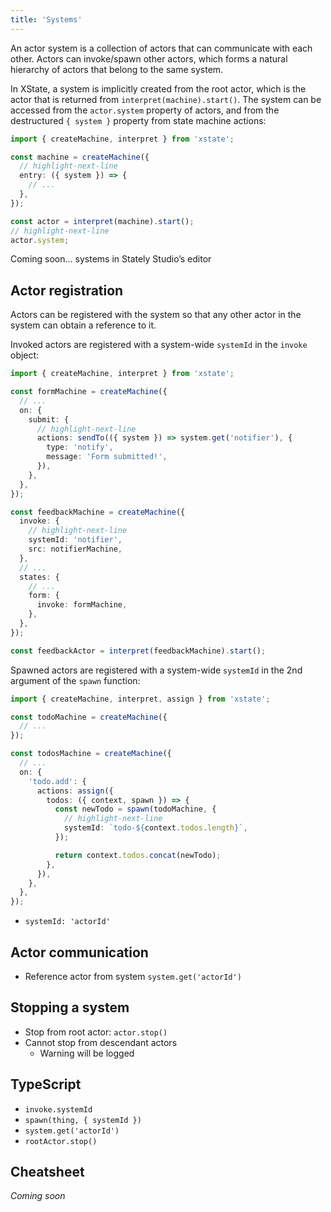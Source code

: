 ```yaml
---
title: 'Systems'
---
```


An actor system is a collection of actors that can communicate with each other. Actors can invoke/spawn other actors, which forms a natural hierarchy of actors that belong to the same system.

In XState, a system is implicitly created from the root actor, which is the actor that is returned from `interpret(machine).start()`. The system can be accessed from the `actor.system` property of actors, and from the destructured `{ system }` property from state machine actions:

```ts
import { createMachine, interpret } from 'xstate';

const machine = createMachine({
  // highlight-next-line
  entry: ({ system }) => {
    // ...
  },
});

const actor = interpret(machine).start();
// highlight-next-line
actor.system;
```

Coming soon… systems in Stately Studio’s editor

## Actor registration

Actors can be registered with the system so that any other actor in the system can obtain a reference to it.

Invoked actors are registered with a system-wide `systemId` in the `invoke` object:

```ts
import { createMachine, interpret } from 'xstate';

const formMachine = createMachine({
  // ...
  on: {
    submit: {
      // highlight-next-line
      actions: sendTo(({ system }) => system.get('notifier'), {
        type: 'notify',
        message: 'Form submitted!',
      }),
    },
  },
});

const feedbackMachine = createMachine({
  invoke: {
    // highlight-next-line
    systemId: 'notifier',
    src: notifierMachine,
  },
  // ...
  states: {
    // ...
    form: {
      invoke: formMachine,
    },
  },
});

const feedbackActor = interpret(feedbackMachine).start();
```

Spawned actors are registered with a system-wide `systemId` in the 2nd argument of the `spawn` function:

```ts
import { createMachine, interpret, assign } from 'xstate';

const todoMachine = createMachine({
  // ...
});

const todosMachine = createMachine({
  // ...
  on: {
    'todo.add': {
      actions: assign({
        todos: ({ context, spawn }) => {
          const newTodo = spawn(todoMachine, {
            // highlight-next-line
            systemId: `todo-${context.todos.length}`,
          });

          return context.todos.concat(newTodo);
        },
      }),
    },
  },
});
```

- `systemId: 'actorId'`

## Actor communication

- Reference actor from system `system.get('actorId')`

## Stopping a system

- Stop from root actor: `actor.stop()`
- Cannot stop from descendant actors
  - Warning will be logged

## TypeScript

- `invoke.systemId`
- `spawn(thing, { systemId })`
- `system.get('actorId')`
- `rootActor.stop()`

## Cheatsheet

_Coming soon_
